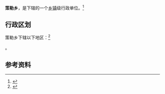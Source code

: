 {{中国乡级行政区|65/32/25/200/000}}

'''策勒乡'''，是{{PRC admin/fullname|65/32/25/200/000|3}}下辖的一个[[乡镇|乡镇]]级行政单位。<ref>{{PRC admin/ref sgc|{{PRC admin/parent|65/32/25/200/000}}}}</ref>

== 行政区划 ==

策勒乡下辖以下地区：<ref>{{PRC admin/ref sgc|65/32/25/200/000}}</ref>

{{PRC admin/children|65/32/25/200/000}}。

== 参考资料 ==

{{reflist}}

{{行政区划小作品}}
{{PRC admin/navcat|65/32/25/200/000}}